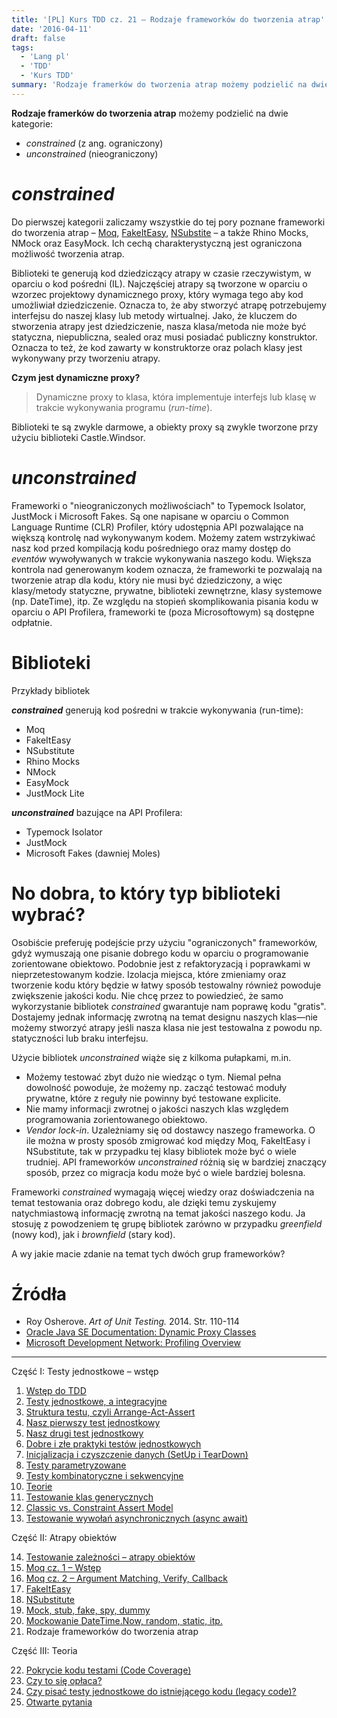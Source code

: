 ```yaml
---
title: '[PL] Kurs TDD cz. 21 — Rodzaje frameworków do tworzenia atrap'
date: '2016-04-11'
draft: false
tags:
  - 'Lang pl'
  - 'TDD'
  - 'Kurs TDD'
summary: 'Rodzaje framerków do tworzenia atrap możemy podzielić na dwie kategorie: constrained (z ang. ograniczony) i unconstrained (nieograniczony)'
---
```


**Rodzaje framerków do tworzenia atrap** możemy podzielić na dwie kategorie:

*   _constrained_ (z ang. ograniczony)
*   _unconstrained_ (nieograniczony)

# _constrained_

Do pierwszej kategorii zaliczamy wszystkie do tej pory poznane frameworki do tworzenia atrap – [Moq](/posts/kurs-tdd-15-wstep-do-moq), [FakeItEasy](/posts/kurs-tdd-17-fakeiteasy), [NSubstite](/posts/kurs-tdd-18-nsubstitute) – a także Rhino Mocks, NMock oraz EasyMock. Ich cechą charakterystyczną jest ograniczona możliwość tworzenia atrap.

Biblioteki te generują kod dziedziczący atrapy w czasie rzeczywistym, w oparciu o kod pośredni (IL). Najczęściej atrapy są tworzone w oparciu o wzorzec projektowy dynamicznego proxy, który wymaga tego aby kod umożliwiał dziedziczenie. Oznacza to, że aby stworzyć atrapę potrzebujemy interfejsu do naszej klasy lub metody wirtualnej. Jako, że kluczem do stworzenia atrapy jest dziedziczenie, nasza klasa/metoda nie może być statyczna, niepubliczna, sealed oraz musi posiadać publiczny konstruktor. Oznacza to też, że kod zawarty w konstruktorze oraz polach klasy jest wykonywany przy tworzeniu atrapy.

**Czym jest dynamiczne proxy?**

> Dynamiczne proxy to klasa, która implementuje interfejs lub klasę w trakcie wykonywania programu (_run-time_).

Biblioteki te są zwykle darmowe, a obiekty proxy są zwykle tworzone przy użyciu biblioteki Castle.Windsor.

# _unconstrained_

Frameworki o "nieograniczonych możliwościach" to Typemock Isolator, JustMock i Microsoft Fakes. Są one napisane w oparciu o Common Language Runtime (CLR) Profiler, który udostępnia API pozwalające na większą kontrolę nad wykonywanym kodem. Możemy zatem wstrzykiwać nasz kod przed kompilacją kodu pośredniego oraz mamy dostęp do _eventów_ wywoływanych w trakcie wykonywania naszego kodu. Większa kontrola nad generowanym kodem oznacza, że frameworki te pozwalają na tworzenie atrap dla kodu, który nie musi być dziedziczony, a więc klasy/metody statyczne, prywatne, biblioteki zewnętrzne, klasy systemowe (np. DateTime), itp. Ze względu na stopień skomplikowania pisania kodu w oparciu o API Profilera, frameworki te (poza Microsoftowym) są dostępne odpłatnie.

# Biblioteki

Przykłady bibliotek

**_constrained_** generują kod pośredni w trakcie wykonywania (run-time):

*   Moq
*   FakeItEasy
*   NSubstitute
*   Rhino Mocks
*   NMock
*   EasyMock
*   JustMock Lite

**_unconstrained_** bazujące na API Profilera:

*   Typemock Isolator
*   JustMock
*   Microsoft Fakes (dawniej Moles)

# No dobra, to który typ biblioteki wybrać?

Osobiście preferuję podejście przy użyciu "ograniczonych" frameworków, gdyż wymuszają one pisanie dobrego kodu w oparciu o programowanie zorientowane obiektowo. Podobnie jest z refaktoryzacją i poprawkami w nieprzetestowanym kodzie. Izolacja miejsca, które zmieniamy oraz tworzenie kodu który będzie w łatwy sposób testowalny również powoduje zwiększenie jakości kodu. Nie chcę przez to powiedzieć, że samo wykorzystanie bibliotek _constrained_ gwarantuje nam poprawę kodu "gratis". Dostajemy jednak informację zwrotną na temat designu naszych klas—nie możemy stworzyć atrapy jeśli nasza klasa nie jest testowalna z powodu np. statyczności lub braku interfejsu.

Użycie bibliotek _unconstrained_ wiąże się z kilkoma pułapkami, m.in.

*   Możemy testować zbyt dużo nie wiedząc o tym. Niemal pełna dowolność powoduje, że możemy np. zacząć testować moduły prywatne, które z reguły nie powinny być testowane explicite.
*   Nie mamy informacji zwrotnej o jakości naszych klas względem programowania zorientowanego obiektowo.
*   _Vendor lock-in_. Uzależniamy się od dostawcy naszego frameworka. O ile można w prosty sposób zmigrować kod między Moq, FakeItEasy i NSubstitute, tak w przypadku tej klasy bibliotek może być o wiele trudniej. API frameworków _unconstrained_ różnią się w bardziej znaczący sposób, przez co migracja kodu może być o wiele bardziej bolesna.

Frameworki _constrained_ wymagają więcej wiedzy oraz doświadczenia na temat testowania oraz dobrego kodu, ale dzięki temu zyskujemy natychmiastową informację zwrotną na temat jakości naszego kodu. Ja stosuję z powodzeniem tę grupę bibliotek zarówno w przypadku _greenfield_ (nowy kod), jak i _brownfield_ (stary kod).

A wy jakie macie zdanie na temat tych dwóch grup frameworków?

# Źródła

*   Roy Osherove. _Art of Unit Testing._ 2014\. Str. 110-114
*   [Oracle Java SE Documentation: Dynamic Proxy Classes](https://docs.oracle.com/javase/6/docs/technotes/guides/reflection/proxy.html)
*   [Microsoft Development Network: Profiling Overview](https://msdn.microsoft.com/en-us/library/bb384493.aspx?f=255&MSPPError=-2147217396)


----


Część I: Testy jednostkowe – wstęp

1. [Wstęp do TDD](/posts/kurs-tdd-1-wstep/)
2. [Testy jednostkowe, a integracyjne](/posts/kurs-tdd-2-testy-jednostkowe-a-testy-integracyjne/)
3. [Struktura testu, czyli Arrange-Act-Assert](/posts/kurs-tdd-3-struktura-test-czyli-arrange-act-assert)
4. [Nasz pierwszy test jednostkowy](/posts/kurs-tdd-4-nasz-pierwszy-test-jednostkowy)
5. [Nasz drugi test jednostkowy](/posts/kurs-tdd-5-nasz-drugi-test-jednostkowy)
6. [Dobre i złe praktyki testów jednostkowych](/posts/kurs-tdd-6-dobre-i-zle-praktyki-testow-jednostkowych)
7. [Inicjalizacja i czyszczenie danych (SetUp i TearDown)](/posts/kurs-tdd-7-inicjalizacja-i-czyszczenie-danych-setup-i-teardown/)
8. [Testy parametryzowane](/posts/kurs-tdd-8-testy-parametryzowane)
9. [Testy kombinatoryczne i sekwencyjne](/posts/kurs-tdd-9-testy-kombinatoryczne-i-sekwencyjne)
10. [Teorie](/posts/kurs-tdd-10-teorie)
11. [Testowanie klas generycznych](/posts/kurs-tdd-11-testowanie-klas-generycznych)
12. [Classic vs. Constraint Assert Model](/posts/kurs-tdd-12-classic-vs-constraint-assert-model)
13. [Testowanie wywołań asynchronicznych (async await)](/posts/kurs-tdd-13-testowanie-wywolan-asynchronicznych-async-await)


Część II: Atrapy obiektów

14. [Testowanie zależności – atrapy obiektów](/posts/kurs-tdd-14-testowanie-zaleznosci-atrapy-obiektow)
2. [Moq cz. 1 – Wstęp](/posts/kurs-tdd-15-wstep-do-moq)
3. [Moq cz. 2 – Argument Matching, Verify, Callback](/posts/kurs-tdd-16-zaawansowane-techniki-moq-argument-matching-verify-callback)
4. [FakeItEasy](/posts/kurs-tdd-17-fakeiteasy)
5. [NSubstitute](/posts/kurs-tdd-18-nsubstitute)
6. [Mock, stub, fake, spy, dummy](/posts/kurs-tdd-19-mock-stub-fake-spy-dummy)
7. [Mockowanie DateTime.Now, random, static, itp.](/posts/kurs-tdd-20-mockowanie-datetime-now-random-static-itp)
8. Rodzaje frameworków do tworzenia atrap

Część III: Teoria

22. [Pokrycie kodu testami (Code Coverage)](/posts/kurs-tdd-22-pokrycie-kodu-testami-code-coverage/)
1. [Czy to się opłaca?](/posts/kurs-tdd-23-czy-to-sie-oplaca/)
1. [Czy pisać testy jednostkowe do istniejącego kodu (legacy code)?](/posts/kurs-tdd-24-czy-pisac-testy-jednostkowe-do-istniejacego-kodu-legacy-code/)
1. [Otwarte pytania](/posts/kurs-tdd-25-otwarte-pytania/)

